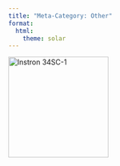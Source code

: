 ```yaml
---
title: "Meta-Category: Other"
format:
  html:
    theme: solar 
---
```




[![Instron 34SC-1](/assets/images/Instron-3400-Series-Single-Column-Table-Model-1000x1000.jpg){fig-align="left" width=200}](/Instrumentation/Instron-34SC-1.html)